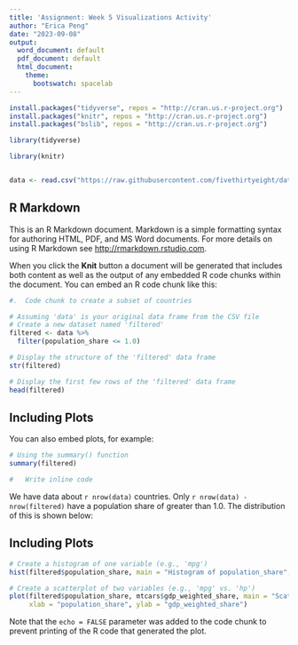 ```yaml
---
title: 'Assignment: Week 5 Visualizations Activity'
author: "Erica Peng"
date: "2023-09-08"
output:
  word_document: default
  pdf_document: default
  html_document:
    theme:
      bootswatch: spacelab
---
```


```r

install.packages("tidyverse", repos = "http://cran.us.r-project.org")
install.packages("knitr", repos = "http://cran.us.r-project.org")
install.packages("bslib", repos = "http://cran.us.r-project.org")

library(tidyverse)

library(knitr)


data <- read.csv("https://raw.githubusercontent.com/fivethirtyeight/data/master/fifa/fifa_countries_audience.csv")

```

## R Markdown

This is an R Markdown document. Markdown is a simple formatting syntax for authoring HTML, PDF, and MS Word documents. For more details on using R Markdown see <http://rmarkdown.rstudio.com>.

When you click the **Knit** button a document will be generated that includes both content as well as the output of any embedded R code chunks within the document. You can embed an R code chunk like this:

```r
#.	Code chunk to create a subset of countries

# Assuming 'data' is your original data frame from the CSV file
# Create a new dataset named 'filtered'
filtered <- data %>%
  filter(population_share <= 1.0)

# Display the structure of the 'filtered' data frame
str(filtered)

# Display the first few rows of the 'filtered' data frame
head(filtered)


```

## Including Plots

You can also embed plots, for example:

```r
# Using the summary() function
summary(filtered)


```

```r
#	Write inline code 
```

We have data about `r nrow(data)` countries. Only `r nrow(data) - nrow(filtered)`  have a population share of greater than 1.0. The distribution of this is shown below: 

## Including Plots
```r

# Create a histogram of one variable (e.g., 'mpg')
hist(filtered$population_share, main = "Histogram of population_share", xlab = "population_share", ylab = "Frequency")

# Create a scatterplot of two variables (e.g., 'mpg' vs. 'hp')
plot(filtered$population_share, mtcars$gdp_weighted_share, main = "Scatterplot of population_share vs. gdp_weighted_share", 
     xlab = "population_share", ylab = "gdp_weighted_share")

```
Note that the `echo = FALSE` parameter was added to the code chunk to prevent printing of the R code that generated the plot.
